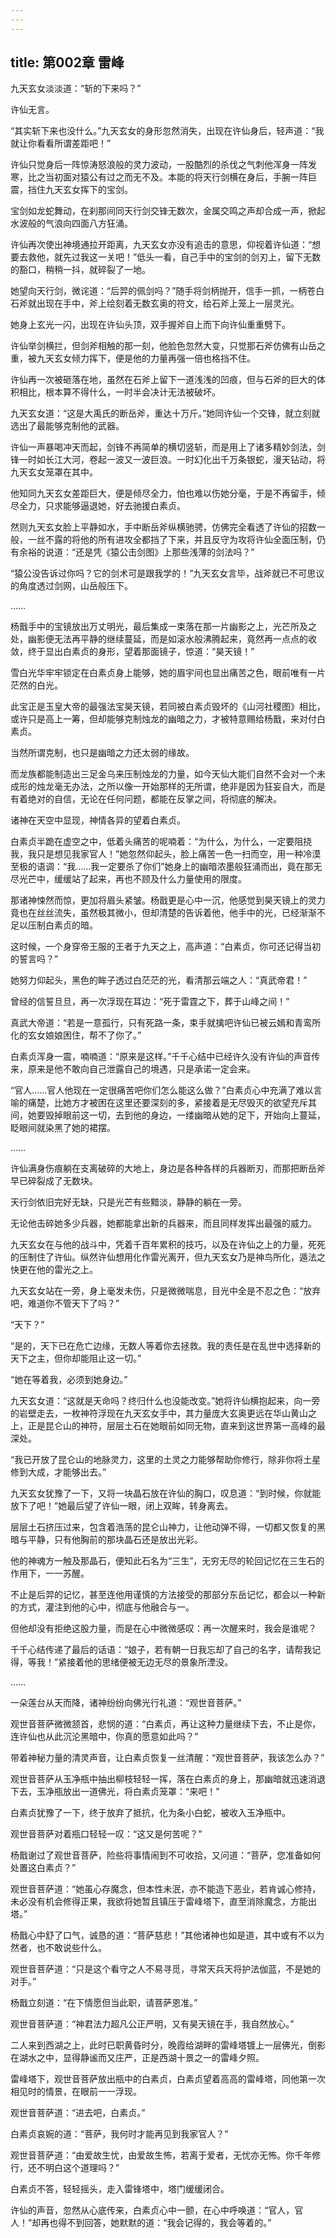 ```yaml
---
---
---
```

title: 第002章 雷峰
---





九天玄女淡淡道：“斩的下来吗？”

许仙无言。

“其实斩下来也没什么。”九天玄女的身形忽然消失，出现在许仙身后，轻声道：“我就让你看看所谓差距吧！”

许仙只觉身后一阵惊涛怒浪般的灵力波动，一股酷烈的杀伐之气刺他浑身一阵发寒，比之当初面对猿公有过之而无不及。本能的将天行剑横在身后，手腕一阵巨震，挡住九天玄女挥下的宝剑。

宝剑如龙蛇舞动，在刹那间同天行剑交锋无数次，金属交鸣之声却合成一声，掀起水波般的气浪向四面八方狂涌。

许仙再次使出神境通拉开距离，九天玄女亦没有追击的意思，仰视着许仙道：“想要去救他，就先过我这一关吧！”低头一看，自己手中的宝剑的剑刃上，留下无数的豁口，稍稍一抖，就碎裂了一地。

她望向天行剑，微诧道：“后羿的佩剑吗？”随手将剑柄抛开，信手一抓，一柄苍白石斧就出现在手中，斧上绘刻着无数玄奥的符文，给石斧上笼上一层灵光。

她身上玄光一闪，出现在许仙头顶，双手握斧自上而下向许仙重重劈下。

许仙举剑横拦，但剑斧相触的那一刻，他脸色忽然大变，只觉那石斧仿佛有山岳之重，被九天玄女倾力挥下，便是他的力量再强一倍也格挡不住。

许仙再一次被砸落在地，虽然在石斧上留下一道浅浅的凹痕，但与石斧的巨大的体积相比，根本算不得什么，一时半会决计无法被破坏。

九天玄女道：“这是大禹氏的断岳斧，重达十万斤。”她同许仙一个交锋，就立刻就选出了最能够克制他的武器。

许仙一声暴喝冲天而起，剑锋不再简单的横切竖斩，而是用上了诸多精妙剑法，剑锋一时如长江大河，卷起一波又一波巨浪。一时幻化出千万条银蛇，漫天钻动，将九天玄女笼罩在其中。

他知同九天玄女差距巨大，便是倾尽全力，怕也难以伤她分毫，于是不再留手，倾尽全力，只求能够逼退她，好去驰援白素贞。

然则九天玄女脸上平静如水，手中断岳斧纵横驰骋，仿佛完全看透了许仙的招数一般，一丝不露的将他的所有进攻全都挡了下来，并且反守为攻将许仙全面压制，仍有余裕的说道：“还是凭《猿公击剑图》上那些浅薄的剑法吗？”

“猿公没告诉过你吗？它的剑术可是跟我学的！”九天玄女言毕，战斧就已不可思议的角度透过剑网，山岳般压下。

……

杨戬手中的宝镜放出万丈明光，最后集成一束落在那一片幽影之上，光芒所及之处，幽影便无法再平静的继续蔓延，而是如滚水般沸腾起来，竟然再一点点的收敛，终于显出白素贞的身形，望着那面镜子，惊道：“昊天镜！”

雪白光华牢牢锁定在白素贞身上能够，她的眉宇间也显出痛苦之色，眼前唯有一片茫然的白光。

此宝正是玉皇大帝的最强法宝昊天镜，若同被白素贞毁坏的《山河社稷图》相比，或许只是高上一筹，但却能够克制烛龙的幽暗之力，才被特意赐给杨戬，来对付白素贞。

当然所谓克制，也只是幽暗之力还太弱的缘故。

而龙族都能制造出三足金乌来压制烛龙的力量，如今天仙大能们自然不会对一个未成形的烛龙毫无办法，之所以像一开始那样的无所谓，绝非是因为狂妄自大，而是有着绝对的自信，无论在任何问题，都能在反掌之间，将彻底的解决。

诸神在天空中显现，神情各异的望着白素贞。

白素贞半跪在虚空之中，低着头痛苦的呢喃着：“为什么，为什么，一定要阻挠我，我只是想见我家官人！”她忽然仰起头，脸上痛苦一色一扫而空，用一种冷漠至极的语调：“我……我一定要杀了你们”她身上的幽暗浓墨般狂涌而出，竟在那无尽光芒中，缓缓站了起来，再也不顾及什么力量使用的限度。

那诸神悚然而惊，更加将眉头紧皱。杨戬更是心中一沉，他感觉到昊天镜上的灵力竟也在丝丝流失，虽然极其微小，但却清楚的告诉着他，他手中的光，已经渐渐不足以压制白素贞的暗。

这时候，一个身穿帝王服的王者于九天之上，高声道：“白素贞，你可还记得当初的誓言吗？”

她努力仰起头，黑色的眸子透过白茫茫的光，看清那云端之人：“真武帝君！”

曾经的信誓旦旦，再一次浮现在耳边：“死于雷霆之下，葬于山峰之间！”

真武大帝道：“若是一意孤行，只有死路一条，束手就擒吧许仙已被云嫣和青鸾所化的玄女娘娘困住，帮不了你了。”

白素贞浑身一震，喃喃道：“原来是这样。”千千心结中已经许久没有许仙的声音传来，原来是他不敢向自己泄露自己的境遇，只是承诺一定会来。

“官人……官人他现在一定很痛苦吧你们怎么能这么做？”白素贞心中充满了难以言喻的痛楚，比她方才被困在这里还要深刻的多，紧接着是无尽毁灭的欲望充斥其间，她要毁掉眼前这一切，去到他的身边，一缕幽暗从她的足下，开始向上蔓延，眨眼间就染黑了她的裙摆。

……

许仙满身伤痕躺在支离破碎的大地上，身边是各种各样的兵器断刃，而那把断岳斧早已碎裂成了无数块。

天行剑依旧完好无缺，只是光芒有些黯淡，静静的躺在一旁。

无论他击碎她多少兵器，她都能拿出新的兵器来，而且同样发挥出最强的威力。

九天玄女在与他的战斗中，凭着千百年累积的技巧，以及在许仙之上的力量，死死的压制住了许仙。纵然许仙想用化作雷光离开，但九天玄女乃是神鸟所化，遁法之快更在他的雷光之上。

九天玄女站在一旁，身上毫发未伤，只是微微喘息，目光中全是不忍之色：“放弃吧，难道你不管天下了吗？”

“天下？”

“是的，天下已在危亡边缘，无数人等着你去拯救。我的责任是在乱世中选择新的天下之主，但你却能阻止这一切。”

“她在等着我，必须到她身边。”

九天玄女道：“这就是天命吗？终归什么也没能改变。”她将许仙横抱起来，向一旁的岩壁走去，一枚神符浮现在九天玄女手中，其力量庞大玄奥更远在华山黄山之上，正是昆仑山的神符，层层土石在她眼前如同无物，直来到这世界第一高峰的最深处。

“我已开放了昆仑山的地脉灵力，这里的土灵之力能够帮助你修行，除非你将土星修到大成，才能够出去。”

九天玄女犹豫了一下，又将一块晶石放在许仙的胸口，叹息道：“到时候，你就能放下了吧！”她最后望了许仙一眼，闭上双眸，转身离去。

层层土石挤压过来，包含着浩荡的昆仑山神力，让他动弹不得，一切都又恢复的黑暗与平静，只有他胸前的那块晶石还是放出光彩。

他的神魂方一触及那晶石，便知此石名为“三生”，无穷无尽的轮回记忆在三生石的作用下，一一苏醒。

不止是后羿的记忆，甚至连他用谨慎的方法接受的那部分东岳记忆，都会以一种新的方式，灌注到他的心中，彻底与他融合与一。

但他却没有拒绝这股力量，而是在心中微微感叹：再一次醒来时，我会是谁呢？

千千心结传递了最后的话语：“娘子，若有朝一日我忘却了自己的名字，请帮我记得，等我！”紧接着他的思绪便被无边无尽的景象所湮没。

……

一朵莲台从天而降，诸神纷纷向佛光行礼道：“观世音菩萨。”

观世音菩萨微微颔首，悲悯的道：“白素贞，再让这种力量继续下去，不止是你，连许仙也从此沉沦黑暗中，你真的愿意如此吗？”

带着神秘力量的清灵声音，让白素贞恢复一丝清醒：“观世音菩萨，我该怎么办？”

观世音菩萨从玉净瓶中抽出柳枝轻轻一挥，落在白素贞的身上，那幽暗就迅速消退下去，玉净瓶放出一道佛光，将白素贞笼罩：“来吧！”

白素贞犹豫了一下，终于放弃了抵抗，化为条小白蛇，被收入玉净瓶中。

观世音菩萨对着瓶口轻轻一叹：“这又是何苦呢？”

杨戬谢过了观世音菩萨，险些将事情闹到不可收拾，又问道：“菩萨，您准备如何处置这白素贞？”

观世音菩萨道：“她虽心存魔念，但本性未泯，亦不能造下恶业，若肯诚心修持，未必没有机会修得正果，我欲将她暂且镇压于雷峰塔下，直至消除魔念，方能出塔。”

杨戬心中舒了口气，诚恳的道：“菩萨慈悲！”其他诸神也如是道，其中或有不以为然者，也不敢说些什么。

观世音菩萨道：“只是这个看守之人不易寻觅，寻常天兵天将护法伽蓝，不是她的对手。”

杨戬立刻道：“在下情愿但当此职，请菩萨恩准。”

观世音菩萨道：“神君法力超凡公正严明，又有昊天镜在手，我自然放心。”

二人来到西湖之上，此时已职黄昏时分，晚霞给湖畔的雷峰塔镀上一层佛光，倒影在湖水之中，显得静谧而又庄严，正是西湖十景之一的雷峰夕照。

雷峰塔下，观世音菩萨放出瓶中的白素贞，白素贞望着高高的雷峰塔，同他第一次相见时的情景，在眼前一一浮现。

观世音菩萨道：“进去吧，白素贞。”

白素贞哀婉的道：“菩萨，我何时才能再见到我家官人？”

观世音菩萨道：“由爱故生忧，由爱故生怖，若离于爱者，无忧亦无怖。你千年修行，还不明白这个道理吗？”

白素贞不答，轻轻摇头，走入雷锋塔中，塔门缓缓闭合。

许仙的声音，忽然从心底传来，白素贞心中一颤，在心中呼唤道：“官人，官人！”却再也得不到回答，她默默的道：“我会记得的，我会等着的。”